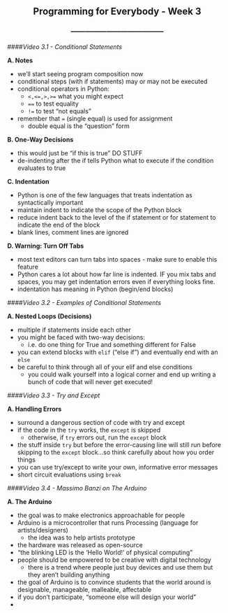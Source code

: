 <center> <h2>Programming for Everybody - Week 3</h2> </center>
<center> <h3>---------------------------------------</h3> </center>

####*Video 3.1 - Conditional Statements*

**A. Notes**

- we'll start seeing program composition now
- conditional steps (with if statements) may or may not be executed
- conditional operators in Python:
    - ```<,<=,>,>=``` what you might expect
    - ```==``` to test equality
    - ```!=``` to test "not equals"
- remember that ```=``` (single equal) is used for assignment
    - double equal is the "question" form

**B. One-Way Decisions**

- this would just be "if this is true" DO STUFF
- de-indenting after the if tells Python what to execute if the condition evaluates to true

**C. Indentation**

- Python is one of the few languages that treats indentation as syntactically important
- maintain indent to indicate the scope of the Python block
- reduce indent back to the level of the if statement or for statement to indicate the end of the block
- blank lines, comment lines are ignored

**D. Warning: Turn Off Tabs**

- most text editors can turn tabs into spaces - make sure to enable this feature
- Python cares a lot about how far line is indented. IF you mix tabs and spaces, you may get indentation errors even if everything looks fine.
- indentation has meaning in Python (begin/end blocks)

####*Video 3.2 - Examples of Conditional Statements*

**A. Nested Loops (Decisions)**

- multiple if statements inside each other
- you might be faced with two-way decisions:
    - i.e. do one thing for True and something different for False
- you can extend blocks with ```elif``` ("else if") and eventually end with an ```else```
- be careful to think through all of your elif and else conditions
    - you could walk yourself into a logical corner and end up writing a bunch of code that will never get executed!

####*Video 3.3 - Try and Except*

**A. Handling Errors**

- surround a dangerous section of code with try and except
- if the code in the ```try``` works, the ```except``` is skipped
    - otherwise, if ```try``` errors out, run the ```except``` block
- the stuff inside ```try``` but before the error-causing line will still run before skipping to the ```except``` block...so think carefully about how you order things
- you can use try/except to write your own, informative error messages
- short circuit evaluations using ```break```

####*Video 3.4 - Massimo Banzi on The Arduino*

**A. The Arduino**

- the goal was to make electronics approachable for people
- Arduino is a microcontroller that runs Processing (language for artists/designers)
    - the idea was to help artists prototype
- the hardware was released as open-source
- "the blinking LED is the 'Hello World!' of physical computing"
- people should be empowered to be creative with digital technology
    - there is a trend where people just buy devices and use them but they aren't building anything
- the goal of Arduino is to convince students that the world around is designable, manageable, malleable, affectable
- if you don't participate, "someone else will design your world"
- 

